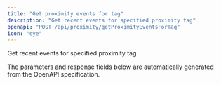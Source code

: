 ```yaml
---
title: "Get proximity events for tag"
description: "Get recent events for specified proximity tag"
openapi: "POST /api/proximity/getProximityEventsForTag"
icon: "eye"
---
```


Get recent events for specified proximity tag

<Note>
The parameters and response fields below are automatically generated from the OpenAPI specification.
</Note>
